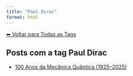 ```yaml
---
title: "Paul Dirac"
format: html
---
```


[⬅ Voltar para Todas as Tags](../tags.qmd)

## Posts com a tag **Paul Dirac**

- [100 Anos da Mecânica Quântica (1925–2025)](/posts/fisica/100-anos-mecanica-quantica.html)
